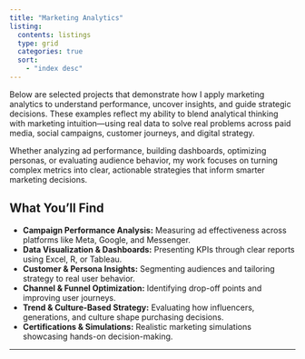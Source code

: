 ```yaml
---
title: "Marketing Analytics"
listing: 
  contents: listings
  type: grid
  categories: true
  sort: 
    - "index desc"
---
```


Below are selected projects that demonstrate how I apply marketing analytics to understand performance, uncover insights, and guide strategic decisions. These examples reflect my ability to blend analytical thinking with marketing intuition—using real data to solve real problems across paid media, social campaigns, customer journeys, and digital strategy.

Whether analyzing ad performance, building dashboards, optimizing personas, or evaluating audience behavior, my work focuses on turning complex metrics into clear, actionable strategies that inform smarter marketing decisions.

## What You’ll Find

- **Campaign Performance Analysis:** Measuring ad effectiveness across platforms like Meta, Google, and Messenger.
- **Data Visualization & Dashboards:** Presenting KPIs through clear reports using Excel, R, or Tableau.
- **Customer & Persona Insights:** Segmenting audiences and tailoring strategy to real user behavior.
- **Channel & Funnel Optimization:** Identifying drop-off points and improving user journeys.
- **Trend & Culture-Based Strategy:** Evaluating how influencers, generations, and culture shape purchasing decisions.
- **Certifications & Simulations:** Realistic marketing simulations showcasing hands-on decision-making.

---
